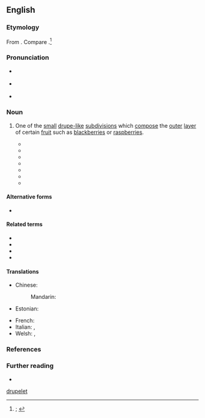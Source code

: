 ==English==
{{was wotd|2020|January|7}}

===Etymology===
{{multiple images
|direction = vertical
|image1 = Blackberry in fruit salad macro.jpg
|caption1 = The outer layer of a [[blackberry]] is made up of little drupelets
|image2 = Aggregate fruit A-41 (PSF).png
|caption2 = A diagram of an aggregated fruit, showing drupelets
}}

From {{suffix|en|drupe|t1=stone fruit|let|pos2=''{{glossary|diminutive}} suffix''}}. Compare {{cog|LL.|drupella|t=small ripe olive}}.<ref>{{R:OED Online|pos=n|id=58060|date=1897|nodot=yes}}; {{R:Lexico|pos=n}}</ref>

===Pronunciation===
* {{a|RP}} {{IPA|en|/ˈdɹuːplɪt/|/-lət/}}
* {{a|GA}} {{IPA|en|/ˈdɹuplɪt/|/-lət/}}
* {{hyphenation|en|drupe|let}}

===Noun===
{{en-noun}}

# {{lb|en|botany}} One of the [[small]] [[drupelike|drupe-like]] [[subdivision]]s which [[compose]] the [[outer]] [[layer#Noun|layer]] of certain [[fruit#Noun|fruit]] such as [[blackberry|blackberries]] or [[raspberry|raspberries]]. {{defdate|from mid 19th c.}}
#: {{synonyms|en|drupel}}
#: {{ux|en|It is best to pick the berries while all '''drupelets''' are of a consistent, dark red coloration.}}
#: {{ux|en|The passengers on the chock-full boat were packed across the deck like '''drupelets'''.}}
#* {{quote-book|en|author=Asa Gray|authorlink=Asa Gray|chapter=How Plants are Propagated or Multiplied in Numbers|title=Botany for Young People and Common Schools. How Plants Grow, a Simple Introduction to Structural Botany.{{nb...|With a Popular Flora, or an Arrangement and Description of Common Plants, both Wild and Cultivated. Illustrated by 500 Wood Engravings.}}|location=New York, N.Y.|publisher=Ivison, Blakeman, Taylor, & Co.|year=1858|section=section IV (Fruit and Seed), §&nbsp;1 (Seed-vessels), paragraph 244|page=81|pageurl=https://books.google.com/books?id=excFAQAAIAAJ&pg=PA81|oclc=505717616|passage=''Aggregated Fruits'' are close clusters of simple fruits all of the same flower. The raspberry and blackberry are good examples. In these, each grain is a '''''drupelet''''' or stone-fruit, like a cherry or peach on a very small scale.}}
#* {{quote-book|en|author=Asa Gray|authorlink=Asa Gray|chapter=Of the Fruit|title=Introduction to Structural and Systematic Botany, and Vegetable Physiology,{{nb...|being a Fifth and Revised Edition of The Botanical Text-book, Illustrated with over Thirteen Hundred Woodcuts.}}|edition=5th revised|location=New York, N.Y.; Chicago, Ill.|publisher=Ivison, Blakeman, Taylor, & Company,{{nb...|138 & 140 Grand Street. Chicago: 133 & 135 State Street.}}|year=1871|section=section II (The Kinds of Fruit), paragraph 600|page=313|pageurl=https://books.google.com/books?id=nn4CAAAAYAAJ&pg=PA313|oclc=18128009|passage=The raspberry and blackberry [...] are composed of a great number of miniature stone-fruits, or '''''drupelets''''', as they might be called, in structure resembling cherries [...], aggregated upon an elongated receptacle.}}
#* {{quote-book|en|author=A[lbert] S[pear] Hitchcock|authorlink=A. S. Hitchcock|chapter=Fruits and Seeds|title=Field Work for the Local Botanist|location=Washington, D.C.|publisher=Published by the author{{nb...|1867 Park Road, Washington, D.C.}}; composed and printed at the Waverley Press, Inc.{{nb...|Baltimore, Md., U.S.A.}}|year=1931|page=22|pageurl=https://books.google.com/books?id=VE4XAQAAIAAJ&pg=RA4-PP26|oclc=1131468420|passage=The fruits of the genus Rubus (blackberry, raspberry) are aggregates of small drupes ('''drupelets''') upon the receptacle of a single flower, each '''drupelet''' from a single pistil.}}
#* {{quote-book|en|author=Harold A. Kantrud|chapter=Development and Reproduction|title=Sago Pondweed (Potamogeton Pectinatus L.): A Literature Review|series=Fish and Wildlife Service Resource Publication|seriesvolume=176|location=Washington, D.C.|publisher=[[w:United States Fish and Wildlife Service|Fish and Wildlife Service]], {{w|United States Department of the Interior}}|year=1990|page=8|pageurl=https://books.google.com/books?id=9OCU3NLa9PsC&pg=RA6-PA8|column=2|issn=0163-4801|oclc=21504880|passage=In north temperate climates, the starchy '''drupelets''' of sago are usually mature by late July to late September. [...] Shortly after maturity, the '''drupelets''' fall to the bottom or float temporarily and wash ashore in windrows. [...] '''Drupelet''' germination occurs from late March to early summer in north temperate climates. '''Drupelets''' exposed for over a year on dry shorelines will germinate in as few as 4 days if wetted.}}
#* {{quote-book|en|author=Helen J. Read|author2=Mark Frater|chapter=Management and Conservation|title=Woodland Habitats|series=Habitat Guides|location=London; New York, N.Y.|publisher={{w|Routledge}}|year=1999|section=species box 3.2 (Bramble)|page=77|pageurl=https://books.google.com/books?id=FoF7IfTQEXwC&pg=RA2-PA77|column=1|isbn=978-0-415-18089-4|passage=The berry is better known as the blackberry and, depending on the variety can have just a single '''druplet''' (seed surrounded by black flesh) or up to twenty '''druplets'''.}}
#* {{quote-book|en|author=Stephen M. Ackerman|title=Raspberry Plant Named ‘PS-1764’|series=United States Plant Patent|seriesvolume=no. US PP15,439 P3|year=2003''' July 9 (filing date), '''2004''' December 21 (patent date)'''&#8203;|columns=2 and 3|columnurl=https://books.google.com/books?id=HkHwGjxd03MC&pg=PA10-IA6|passage=&#91;[https://books.google.com/books?id=HkHwGjxd03MC&pg=PA10-IA6 column 2]&#93; This invention relates to a new and distinct everbearing variety of raspberry plant named 'PS-1764'. The new variety is primarily adapted to the growing conditions of the central coast of California and is characterized by the following. Fruit that is very large in size, light in color, glossy with very large '''druplets'''. [...] &#91;[https://books.google.com/books?id=HkHwGjxd03MC&pg=PA10-IA7 column 3]&#93; 'PS-1764' fruit size, seed size and '''druplet''' size are much larger as compared to 'PS-127'.}}
#* {{quote-book|en|author=Bernadine C. Strik|chapter=Growth and Development|editors=Harvey K. Hall and Richard C. Funt|title=Blackberries and Their Hybrids|series=Crop Production Science in Horticulture|seriesvolume=26|location=Wallingford, Oxfordshire; Boston, Mass.|publisher=[[w:Centre for Agriculture and Bioscience International|CABI]]|year=2017|page=29|pageurl=https://books.google.com/books?id=OY1FDwAAQBAJ&pg=PA29|isbn=978-1-78064-668-8|passage=Each fertilized pistil/ovule will develop into a fleshy '''drupelet''' containing one seed  (a pyrene). Erect and semi-erect blackberry cultivars produce fruit with relatively large pyrenes compared to those of trailing blackberries.}}

====Alternative forms====
* {{l|en|druplet}}

====Related terms====
* {{l|en|drupaceous}}
* {{l|en|drupe}}
* {{l|en|drupel}}
* {{l|en|drupelike}}

====Translations====
{{trans-top|one of the small drupe-like subdivisions which compose the outer layer of certain fruit}}
* Chinese:
*: Mandarin: {{t|cmn|小核果|tr=xiǎohéguǒ}}
* Estonian: {{t+|et|vili}}
{{trans-mid}}
* French: {{t+|fr|drupéole|f}}
* Italian: {{t+|it|drupa|f}}, {{t+|it|nocciolo|m}}
* Welsh: {{t+|cy|drwpled}}, {{t+|cy|aeronen|f}}
{{trans-bottom}}

===References===
<references />

===Further reading===
* {{pedia|drupe}}

[[Category:en:Fruits| drupelet]]